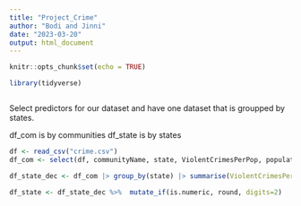```yaml
---
title: "Project_Crime"
author: "Bodi and Jinni"
date: "2023-03-20"
output: html_document
---
```


```r
knitr::opts_chunk$set(echo = TRUE)
```

```r
library(tidyverse)

```

```r


```

Select predictors for our dataset and have one dataset that is groupped by states. 

df_com is by communities 
df_state is by states 

```r
df <- read_csv("crime.csv")
df_com <- select(df, communityName, state, ViolentCrimesPerPop, population, racepctblack, racePctWhite, racePctAsian, racePctHisp, agePct12t21, agePct12t29, agePct16t24, agePct65up, medIncome, PctPopUnderPov, PctNotHSGrad, PctUnemployed, TotalPctDiv, PctKidsBornNeverMar, RentMedian, PctForeignBorn )

df_state_dec <- df_com |> group_by(state) |> summarise(ViolentCrimesPerPop = sum(ViolentCrimesPerPop), population = sum(population), racepctblack = mean(racepctblack), racePctWhite = mean(racePctWhite), racePctAsian = mean(racePctAsian), racePctHisp = mean(racePctHisp), agePct12t21 = mean(agePct12t21), agePct12t29 = mean(agePct12t29), agePct16t24 = mean(agePct16t24), agePct65up = mean(agePct65up), medIncome = mean(medIncome), PctPopUnderPov = mean(PctPopUnderPov), PctNotHSGrad = mean(PctNotHSGrad), PctUnemployed = mean(PctUnemployed), TotalPctDiv = mean(TotalPctDiv), PctKidsBornNeverMar = mean(PctKidsBornNeverMar), RentMedian = mean(RentMedian), PctForeignBorn = mean(PctForeignBorn))

df_state <- df_state_dec %>%  mutate_if(is.numeric, round, digits=2)

```


